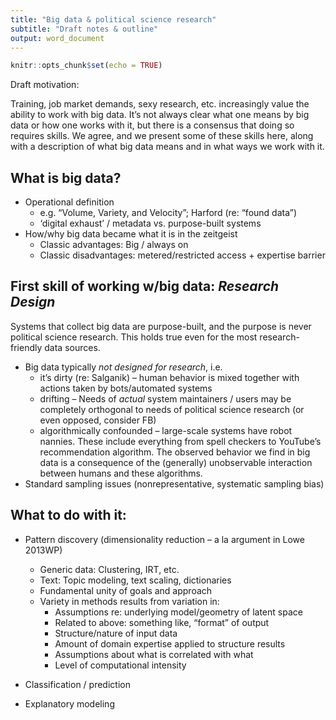 ```yaml
---
title: "Big data & political science research"
subtitle: "Draft notes & outline"
output: word_document
---
```


```r
knitr::opts_chunk$set(echo = TRUE)
```


Draft motivation: 

Training, job market demands, sexy research, etc. increasingly value the ability to work with big data. It's not always clear what one means by big data or how one works with it, but there is a consensus that doing so requires skills. We agree, and we present some of these skills here, along with a description of what big data means and in what ways we work with it.



## What is big data?

- Operational definition
  - e.g. "Volume, Variety, and Velocity"; Harford (re: "found data")
  - 'digital exhaust' / metadata vs. purpose-built systems
- How/why big data became what it is in the zeitgeist
  - Classic advantages: Big / always on
  - Classic disadvantages: metered/restricted access + expertise barrier



## First skill of working w/big data: *Research Design*

Systems that collect big data are purpose-built, and the purpose is never political science research. This holds true even for the most research-friendly data sources. 

<!-- Include example about retsinformation.dk?? Ministry titles in official metadata reflect "current" institutional structure and throws out information contemporary to older data. This creates a massive headache for researchers, but it makes perfect sense for running an efficient bookkeeping operation for the central bureaucracy. Furthermore, there are not metadata linking laws to the decrees, regulations, etc. that they enable. This system would be superfluous and redundant since retsinformation is a broad-based clearing house and wouldn't necessarily be the tool of choice for legal advisors drafing secondary legislation within the line ministries. The data in the official gazette are complete, but they come with major biases caused directly by the fact that--even this public, non-partisan resource--is built with a purpose that is different from (not necessarily opposed to) political science research. 

To cap it off, retsinformation.dk isn't finished evolving. It will continue to develop in ways that may or may not benefit political science research as its maintainers' and users' needs and preferences change.-->

- Big data typically *not designed for research*, i.e.
  - it's dirty (re: Salganik) -- human behavior is mixed together with actions taken by bots/automated systems
  - drifting -- Needs of *actual* system maintainers / users may be completely orthogonal to needs of political science research (or even opposed, consider FB)
  - algorithmically confounded -- large-scale systems have robot nannies. These include everything from spell checkers to YouTube's recommendation algorithm. The observed behavior we find in big data is a consequence of the (generally) unobservable interaction between humans and these algorithms.
  
- Standard sampling issues (nonrepresentative, systematic sampling bias)




## What to do with it:

- Pattern discovery (dimensionality reduction -- a la argument in Lowe 2013WP)
  - Generic data: Clustering, IRT, etc.
  - Text: Topic modeling, text scaling, dictionaries
  - Fundamental unity of goals and approach
  - Variety in methods results from variation in:
    - Assumptions re: underlying model/geometry of latent space
    - Related to above: something like, "format" of output
    - Structure/nature of input data
    - Amount of domain expertise applied to structure results
    - Assumptions about what is correlated with what
    - Level of computational intensity

- Classification / prediction

- Explanatory modeling 



<!-- ## Skills -->

<!-- - Data collection / management -->
<!-- -  -->

